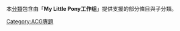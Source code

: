 本[[維基百科:分類|分類]]包含由「'''My Little Pony工作组'''」提供支援的部分條目與子分類。
{{Cat more|維基百科:動畫專題/My Little Pony}}

[[Category:ACG專題|Category:ACG專題]]